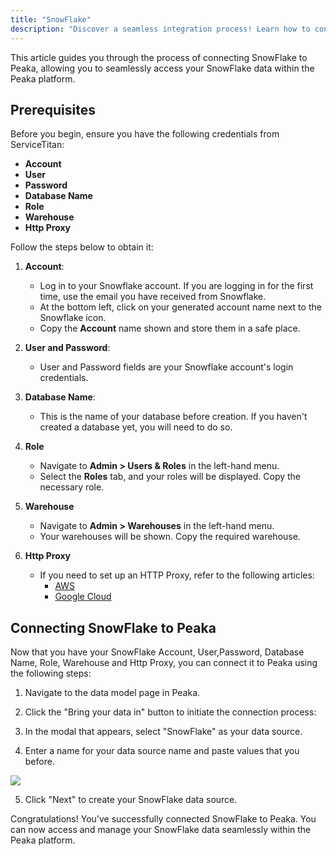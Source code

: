 ```yaml
---
title: "SnowFlake"
description: "Discover a seamless integration process! Learn how to connect SnowFlake to Peaka effortlessly for streamlined transactions."
---
```


This article guides you through the process of connecting SnowFlake to Peaka, allowing you to seamlessly access your SnowFlake data within the Peaka platform.

## Prerequisites

Before you begin, ensure you have the following credentials from ServiceTitan:

- **Account**
- **User**
- **Password**
- **Database Name**
- **Role**
- **Warehouse**
- **Http Proxy**

Follow the steps below to obtain it:

1. **Account**:

   - Log in to your Snowflake account. If you are logging in for the first time, use the email you have received from Snowflake.
   - At the bottom left, click on your generated account name next to the Snowflake icon.
   - Copy the **Account** name shown and store them in a safe place.

2. **User and Password**:

   - User and Password fields are your Snowflake account's login credentials.

3. **Database Name**:

   - This is the name of your database before creation. If you haven't created a database yet, you will need to do so.

4. **Role**

   - Navigate to **Admin > Users & Roles** in the left-hand menu.
   - Select the **Roles** tab, and your roles will be displayed. Copy the necessary role.

5. **Warehouse**

   - Navigate to **Admin > Warehouses** in the left-hand menu.
   - Your warehouses will be shown. Copy the required warehouse.

6. **Http Proxy**
   - If you need to set up an HTTP Proxy, refer to the following articles:
     - [AWS](https://docs.snowflake.com/en/sql-reference/external-functions-creating-aws-ui-proxy-service)
     - [Google Cloud](https://docs.snowflake.com/en/sql-reference/external-functions-creating-gcp-ui-proxy-service)

## Connecting SnowFlake to Peaka

Now that you have your SnowFlake Account, User,Password, Database Name, Role, Warehouse and Http Proxy, you can connect it to Peaka using the following steps:

1. Navigate to the data model page in Peaka.

2. Click the "Bring your data in" button to initiate the connection process:

3. In the modal that appears, select "SnowFlake" as your data source.

4. Enter a name for your data source name and paste values that you before.

<img src="https://cdn.peaka.com/integrations/snowflake-1.png" />

5. Click "Next" to create your SnowFlake data source.

Congratulations! You've successfully connected SnowFlake to Peaka. You can now access and manage your SnowFlake data seamlessly within the Peaka platform.
